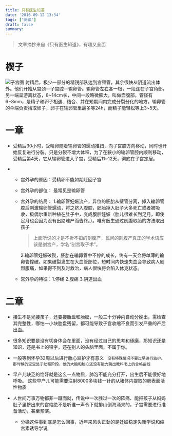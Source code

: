 ```yaml
---
title: 只有医生知道
date: '2016-09-12 13:34'
tags: ["阅读"]
draft: false
summary: 
---
```

> 文章摘抄来自《只有医生知道》，有趣又全面

# 楔子

![子宫图](http://upload-images.jianshu.io/upload_images/1318539-eb38010580b54921.png?imageMogr2/auto-orient/strip%7CimageView2/2/w/1240)
射精后，极少一部分的精锐部队达到宫颈管，其余很快从阴道流出体外。他们开始从宫颈—子宫腔—输卵管。输卵管左右各一根，一段连在子宫角部，另一端呈游离状态，8~14cm长，中间一段略微膨大，叫做壶腹部，管径有6~8mm，是精子和卵子相遇、结合、并在短期间内完成分裂分化的地方。输卵管的伞端负责拾取卵子，卵子在输卵管里最多等24h，而精子能轻松等上3~5天。

# 一章

* 受精后30小时，受精卵随着输卵管的蠕动推扫，向子宫腔方向移动，同时也开始反复进行分裂。只是分裂不增大体积，为了在狭小的输卵管腔内顺利移动，受精后第4天，它从输卵管进入子宫，受精后11~12天，彻底在子宫定居。

* * 宫外孕的原因：受精卵不能如期赶回子宫
  
  * 宫外孕的部位： 最常见是输卵管
  
  * 宫外孕的结局：
     1.输卵管妊娠流产，异位的胚胎从壁管分离，掉入输卵管腔后刺激输卵管蠕动，将之挤入腹腔，胚胎掉入肚子大多死亡或者被吸收，极偶尔重新种植在肚子中，变成腹腔妊娠（胎儿很难长到足月，即使足月也会因为没有出路难产而告终。）。唯有医生通过剖腹取胎的方法取出孩子
    
    > 上面所说的才是不折不扣的剖腹产，民间的剖腹产真正的学术语应该是剖宫产，学名“剖宫取子术”。
    
    2.输卵管妊娠破裂，胚胎在输卵管中不停的成长，终有一天会将单薄的输卵管撑破。如果破裂发生在大血管部位，短时间内快速失血会导致病人剧烈腹痛，如果得不到及时救治，病人很快将会陷入休克状态。
  
  * 宫外孕的特征：1.停经 2.腹痛 3.阴道出血

# 二章

* 接生不是光接孩子，还要接胎盘和胎膜，一般三十分钟内自动分娩出，需检查其完整性，哪怕一小块胎盘残留，都可能导致子宫收缩不良而引发严重的产后出血。

* 很多知识要是没有切身体会在里面，没有经过自己的思考和琢磨，那知识还是知识，还是书上的铅字，还在别人的头脑里面，不属于你。

* 一般等到怀孕32周以后进行胎心监护才有意义
  ```` 没有特殊情况不要过早进行监护。那时候的宝宝处于幼稚阶段，他的大脑和胎心还没有能力跳出教科书上的合格曲线````

* 早产儿缺乏的恰好就是这么一点物质，肺泡不能充分打开，出生后不能很好地呼吸。 这些早产儿可能需要注射8000多块钱一针的从猪体内提取的肺表面活性物质

* 人世间万事万物都非一蹴而就，传说中一次胜过一次的阵痛、能把孩子从妈妈肚子里挤出来的宫缩绝不是听谁一声令下就排山倒海涌来的，子宫需要进行准备活动，甚至预演。
  
  * 分娩这件事到底是怎么回事，近年来风头正劲的是妊娠稳定失衡学说和缩宫素诱导学说
